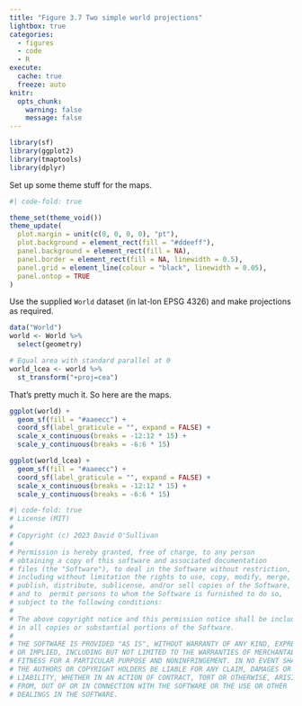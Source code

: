 ```yaml
---
title: "Figure 3.7 Two simple world projections"
lightbox: true
categories: 
  - figures
  - code
  - R
execute: 
  cache: true
  freeze: auto
knitr:
  opts_chunk: 
    warning: false
    message: false
---
```


```r
library(sf)
library(ggplot2)
library(tmaptools)
library(dplyr)
```

Set up some theme stuff for the maps.

```r
#| code-fold: true

theme_set(theme_void())
theme_update(
  plot.margin = unit(c(0, 0, 0, 0), "pt"),
  plot.background = element_rect(fill = "#ddeeff"),
  panel.background = element_rect(fill = NA),
  panel.border = element_rect(fill = NA, linewidth = 0.5),
  panel.grid = element_line(colour = "black", linewidth = 0.05),
  panel.ontop = TRUE
)
```

Use the supplied `World` dataset (in lat-lon EPSG 4326) and make projections as required.

```r
data("World") 
world <- World %>%
  select(geometry)

# Equal area with standard parallel at 0
world_lcea <- world %>%
  st_transform("+proj=cea")
```

That's pretty much it. So here are the maps.

```r
ggplot(world) +
  geom_sf(fill = "#aaeecc") +
  coord_sf(label_graticule = "", expand = FALSE) +
  scale_x_continuous(breaks = -12:12 * 15) +
  scale_y_continuous(breaks = -6:6 * 15)
```

```r
ggplot(world_lcea) +
  geom_sf(fill = "#aaeecc") +
  coord_sf(label_graticule = "", expand = FALSE) +
  scale_x_continuous(breaks = -12:12 * 15) +
  scale_y_continuous(breaks = -6:6 * 15)
```

```r
#| code-fold: true
# License (MIT)
#
# Copyright (c) 2023 David O'Sullivan
#
# Permission is hereby granted, free of charge, to any person
# obtaining a copy of this software and associated documentation
# files (the "Software"), to deal in the Software without restriction,
# including without limitation the rights to use, copy, modify, merge,
# publish, distribute, sublicense, and/or sell copies of the Software,
# and to  permit persons to whom the Software is furnished to do so,
# subject to the following conditions:
#
# The above copyright notice and this permission notice shall be included
# in all copies or substantial portions of the Software.
#
# THE SOFTWARE IS PROVIDED "AS IS", WITHOUT WARRANTY OF ANY KIND, EXPRESS
# OR IMPLIED, INCLUDING BUT NOT LIMITED TO THE WARRANTIES OF MERCHANTABILITY,
# FITNESS FOR A PARTICULAR PURPOSE AND NONINFRINGEMENT. IN NO EVENT SHALL
# THE AUTHORS OR COPYRIGHT HOLDERS BE LIABLE FOR ANY CLAIM, DAMAGES OR OTHER
# LIABILITY, WHETHER IN AN ACTION OF CONTRACT, TORT OR OTHERWISE, ARISING
# FROM, OUT OF OR IN CONNECTION WITH THE SOFTWARE OR THE USE OR OTHER
# DEALINGS IN THE SOFTWARE.
```